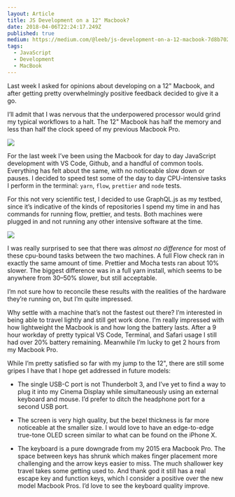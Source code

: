 ```yaml
---
layout: Article
title: JS Development on a 12" Macbook?
date: 2018-04-06T22:24:17.249Z
published: true
medium: https://medium.com/@leeb/js-development-on-a-12-macbook-7d8b70205f50
tags:
  - JavaScript
  - Development
  - MacBook
---
```


Last week I asked for opinions about developing on a 12" Macbook, and after getting pretty overwhelmingly positive feedback decided to give it a go.

I’ll admit that I was nervous that the underpowered processor would grind my typical workflows to a halt. The 12" Macbook has half the memory and less than half the clock speed of my previous Macbook Pro.

![](https://cdn-images-1.medium.com/max/2616/1*WRx9QVFjX1IYetSaLkjdyQ.png)

For the last week I’ve been using the Macbook for day to day JavaScript development with VS Code, Github, and a handful of common tools. Everything has felt about the same, with no noticeable slow down or pauses. I decided to speed test some of the day to day CPU-intensive tasks I perform in the terminal: `yarn`, `flow`, `prettier` and `node` tests.

For this not very scientific test, I decided to use GraphQL.js as my testbed, since it’s indicative of the kinds of repositories I spend my time in and has commands for running flow, prettier, and tests. Both machines were plugged in and not running any other intensive software at the time.

![](https://cdn-images-1.medium.com/max/2000/1*rH261SZ1YyZGsm0czoT0DA.png)

I was really surprised to see that there was _almost no difference_ for most of these cpu-bound tasks between the two machines. A full Flow check ran in exactly the same amount of time. Prettier and Mocha tests ran about 10% slower. The biggest difference was in a full yarn install, which seems to be anywhere from 30–50% slower, but still acceptable.

I’m not sure how to reconcile these results with the realities of the hardware they’re running on, but I’m quite impressed.

Why settle with a machine that’s not the fastest out there? I’m interested in being able to travel lightly and still get work done. I’m really impressed with how lightweight the Macbook is and how long the battery lasts. After a 9 hour workday of pretty typical VS Code, Terminal, and Safari usage I still had over 20% battery remaining. Meanwhile I’m lucky to get 2 hours from my Macbook Pro.

While I’m pretty satisfied so far with my jump to the 12", there are still some gripes I have that I hope get addressed in future models:

- The single USB-C port is not Thunderbolt 3, and I’ve yet to find a way to plug it into my Cinema Display while simultaneously using an external keyboard and mouse. I’d prefer to ditch the headphone port for a second USB port.

- The screen is very high quality, but the bezel thickness is far more noticeable at the smaller size. I would love to have an edge-to-edge true-tone OLED screen similar to what can be found on the iPhone X.

- The keyboard is a pure downgrade from my 2015 era Macbook Pro. The space between keys has shrunk which makes finger placement more challenging and the arrow keys easier to miss. The much shallower key travel takes some getting used to. And thank god it still has a real escape key and function keys, which I consider a positive over the new model Macbook Pros. I’d love to see the keyboard quality improve.
